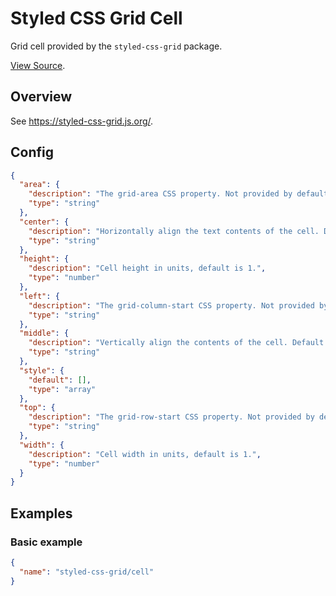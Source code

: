 <Meta title="WordPress Components|Styled Css Grid Cell" />

# Styled CSS Grid Cell
Grid cell provided by the `styled-css-grid` package.

[View Source](https://github.com/alleyinteractive/wp-irving/tree/master/inc/components/components/styled-css-grid-cell).

## Overview
See https://styled-css-grid.js.org/.

## Config
```json
{
  "area": {
    "description": "The grid-area CSS property. Not provided by default.",
    "type": "string"
  },
  "center": {
    "description": "Horizontally align the text contents of the cell. Default is false.",
    "type": "string"
  },
  "height": {
    "description": "Cell height in units, default is 1.",
    "type": "number"
  },
  "left": {
    "description": "The grid-column-start CSS property. Not provided by default.",
    "type": "string"
  },
  "middle": {
    "description": "Vertically align the contents of the cell. Default is false.",
    "type": "string"
  },
  "style": {
    "default": [],
    "type": "array"
  },
  "top": {
    "description": "The grid-row-start CSS property. Not provided by default.",
    "type": "string"
  },
  "width": {
    "description": "Cell width in units, default is 1.",
    "type": "number"
  }
}
```

## Examples

### Basic example
```json
{
  "name": "styled-css-grid/cell"
}
```
